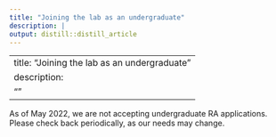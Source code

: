 ```yaml
---
title: "Joining the lab as an undergraduate"
description: |
output: distill::distill_article
---
```

---
title: "Joining the lab as an undergraduate"
description: 
  ""
---
As of May 2022, we are not accepting undergraduate RA applications. Please check back periodically, as our needs may change.

<!-- Your responsibilities may include:

* Organizational tasks
* Assisting in literature review
* Manual set up of laboratory equipment
* Assisting/providing feedback for lab protocol development

Why should you consider joining our lab?

* You will gain a unique and invaluable opportunity to set up a brand-new psychophysiological laboratory, eligible to be placed on your resume or CV
* Begin networking with leading researchers in the addiction and anxiety psychophysiological research field.
* As one of the first people setting up the lab, you will likely have opportunity to provide feedback to and input in various facets of cohesive lab functioning.

**If you have any questions, please don’t hesitate to contact Angelica DeFalco at angelica.defalco@oregonstate.edu or Daniel Bradford at daniel.bradford@oregonstate.edu**

If you are interested in applying, fill out [this](https://forms.gle/XK2cDVEQQUsqxxgPA) google form. Please give us at least a week to review your application before scheduling an interview. -->






